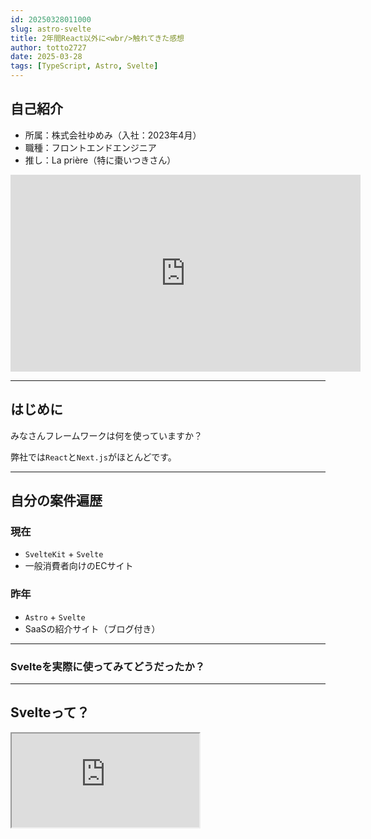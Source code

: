 ```yaml
---
id: 20250328011000
slug: astro-svelte
title: 2年間React以外に<wbr/>触れてきた感想
author: totto2727
date: 2025-03-28
tags: [TypeScript, Astro, Svelte]
---
```



## 自己紹介

- 所属：株式会社ゆめみ（入社：2023年4月）
- 職種：フロントエンドエンジニア
- 推し：La prière（特に棗いつきさん）

<TextCenter>
  <iframe
    width="560"
    height="315"
    src="https://www.youtube.com/embed/mAUE_YdymKo?si=XyPrs4ol401wkvI-"
    title="YouTube video player"
    frameborder="0"
    allow="accelerometer; autoplay; clipboard-write; encrypted-media; gyroscope; picture-in-picture; web-share"
    referrerpolicy="strict-origin-when-cross-origin"
    allowfullscreen
  ></iframe>
</TextCenter>

---

## はじめに

みなさんフレームワークは何を使っていますか？

<TextCenter>弊社では`React`と`Next.js`がほとんどです。</TextCenter>

---

## 自分の案件遍歴

### 現在

- `SvelteKit` + `Svelte`
- 一般消費者向けのECサイト

### 昨年

- `Astro` + `Svelte`
- SaaSの紹介サイト（ブログ付き）

---

### Svelteを<Wbr/>実際に使ってみてどうだったか？

---

## Svelteって？

<iframe src="https://svelte.jp/" />

---

<TextCenter>リアクティブ、コンパイラ、etc...</TextCenter>

<TextCenter>色々特徴はありますがざっくりまとめると</TextCenter>

<TextCenter>**いろんなライブラリのいいところどり**</TextCenter>

---

- ReactのHook
- Vueのテンプレート
- preactのSignal
- その他いろんなライブラリ
  - clsx
  - Framer Motion

[React使いが語るSvelteなら〇〇が要らない](http://www.totto2727.dev/talk/svelte-eliminates-the-need-for-hoge/article)

---

### 記法

<div class="flex">

```svelte
<script>
  // JavaScript
  let count = $state(0);

  function increment() {
    count += 1;
  }
</script>

<!-- HTMLっぽい独自テンプレート -->
<div class="counter">
  <h1>カウンター</h1>
  <p>現在のカウント: {count}</p>

  <div class="buttons">
    <button onclick={increment}>+</button>
  </div>
</div>

<!-- CSS -->
<style>
  /* ... */
</style>
```

![Svelteのカウンターアプリ](../../assets/svelte-counter.png)

</div>

---

```svelte
<!-- スタイリングの簡略化 -->
<div class={isCool ? "cool" : ""}>...</div>
<div class:cool={isCool}>...</div>

<div style:color="red">...</div>
<div style="color: red">...</div>
```

```svelte
<!-- CSS変数ネイティブな記法 -->
<Slider
	bind:value
	min={0}
	max={100}
	--track-color="black"
	--thumb-color="rgb({r} {g} {b})"
/>
```

---

```svelte
<!-- 便利なアニメーションヘルパー -->
<script>
import { fade } from "svelte/transition";

let visible = $state(false);
</script>

<button onclick={() => visible = !visible}>toggle</button>

{#if visible}
  <div transition:fade>fades in and out</div>
{/if}
```

---

```svelte
<!-- 依存配列の指定が不要 -->
<script>
let size = $state(50);
let color = $state("#ff3e00");

let canvas;

$effect(() => {
  const context = canvas.getContext("2d");
  context.clearRect(0, 0, canvas.width, canvas.height);

  // this will re-run whenever `color` or `size` change
  context.fillStyle = color;
  context.fillRect(0, 0, size, size);
});
</script>

<canvas bind:this={canvas} width="100" height="100" />
```

---

```svelte
<!-- 非同期処理が楽 -->
{#await promise}
	<!-- promise is pending -->
	<p>waiting for the promise to resolve...</p>
{:then value}
	<!-- promise was fulfilled or not a Promise -->
	<p>The value is {value}</p>
{:catch error}
	<!-- promise was rejected -->
	<p>Something went wrong: {error.message}</p>
{/await}
```

---

### UIライブラリ

- [Flowbite Svelte](https://flowbite-svelte.com/)
- [shadcn/ui](https://www.shadcn-svelte.com/)

### フォーム管理

- [Superform](https://superforms.rocks/)

---

## とはいえ辛い面も

---

### コミュニティがReactほど活発ではない

- 去年10月にメジャーアップデート！
- ただ現在もまだツールチェーンが対応しきれていない…
- Storybook
  - 一部プラグインがまだベータ版
- Flowbite Svelte
  - 一部のコンポーネントが適切に動作しない

<TextCenter>**自分たちもコミットするという強い意志が必要**（多分）</TextCenter>

---

### 実際に案件であった問題

#### <TextCenter>国際化のサーバサイド対応</TextCenter>

---

<div class="[&_img]:object-contain">
  ![国際化の問題点](../../assets/i18n-problem.png)
</div>

---

- ParaglideJSのような改善されたライブラリで解決
  - 辞書の形式が固有のため翻訳管理サービスとの相性があまり良くない
- シングルトンで管理されているのが問題
- Next.jsの`next-intl`ではリクエスト単位でスコープを分けて管理している

---

## もしSvelteを採用するなら

<TextCenter>Reactのように複数の有力な選択肢があるとは限らない</TextCenter>

<TextCenter>ライブラリの事前調査が重要</TextCenter>

---

## ではどんな場面で<Br/>Svelteを使っていくべきか？

---

### 最小限のセットアップで<Wbr/>一定の品質を実現したい場合

- 数ページの小規模なアプリケーション
- ひとまず動くプロトタイプを作りたい

<TextCenter>Svelteの基本機能ベースで開発をする</TextCenter>

<TextCenter>

逆に基本機能で収まらないことがわかってるなら

<Br />

採用するメリット薄いかも？

</TextCenter>

<TextCenter>例）Tanstack Queryによるキャッシュ管理</TextCenter>

---

## まとめ

- Webフロントエンドの開発ツール一式として<Wbr/>Svelteは非常に完成度が高い
- ただReactの方が既存の実装は豊富
- カスタマイズ性か、デフォルトの完成度のトレードオフ
- 今後の技術選定の一助になれば！


---

## ご清聴ありがとうございました！

<TextCenter>今日は紹介できなかったですが、Svelte以外にもAstroも長く触っていました。</TextCenter>

<TextCenter>`Astro` + `Svelte`や`Astro` + `React`などの構成が<Br/>気になる方はぜひお気軽にご質問ください！</TextCenter>

---

## 時間があったらやる枠

---

### Svelteのメタフレームワークは何が良い？

現状は以下の二つが有力候補

- SvelteKit
- Astro

---

### SvelteKit

- Svelte本体と同じ開発元が提供している
- Svelteにおけるデファクトスタンダート
- サーバサイドの機能はReact Routerに近い

---

### Astro

- 様々なUIライブラリを組み込めるメタフレームワーク
  - Svelteの他にもReactやVueも組み込める
- 記法はNext.jsのサーバコンポーネントに近い
- Astro自体はHTMLとCSS、バニラのJSの統合のみだが、<Wbr/>UIライブラリで動きのあるサイトを構築できる
